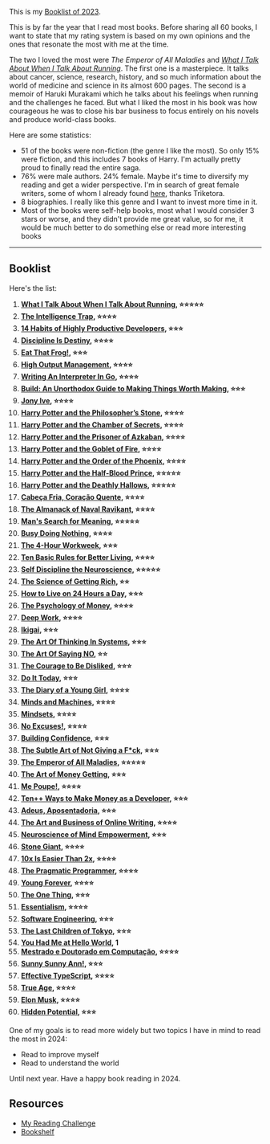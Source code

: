 <SmoothRender>

This is my [Booklist of 2023](https://www.goodreads.com/user_challenges/42505327).

This is by far the year that I read most books. Before sharing all 60 books, I want to state that my rating system is based on my own opinions and the ones that resonate the most with me at the time.

The two I loved the most were _The Emperor of All Maladies_ and _[What I Talk About When I Talk About Running](/bookshelf/what-i-talk-about-when-i-talk-about-running)_. The first one is a masterpiece. It talks about cancer, science, research, history, and so much information about the world of medicine and science in its almost 600 pages. The second is a memoir of Haruki Murakami which he talks about his feelings when running and the challenges he faced. But what I liked the most in his book was how courageous he was to close his bar business to focus entirely on his novels and produce world-class books.

Here are some statistics:

- 51 of the books were non-fiction (the genre I like the most). So only 15% were fiction, and this includes 7 books of Harry. I'm actually pretty proud to finally read the entire saga.
- 76% were male authors. 24% female. Maybe it's time to diversify my reading and get a wider perspective. I'm in search of great female writers, some of whom I already found [here](https://triketora.com/2023/01/07/2022-booklist/), thanks Triketora.
- 8 biographies. I really like this genre and I want to invest more time in it.
- Most of the books were self-help books, most what I would consider 3 stars or worse, and they didn't provide me great value, so for me, it would be much better to do something else or read more interesting books

---

## Booklist

Here's the list:

1. **[What I Talk About When I Talk About Running](https://www.goodreads.com/review/show/5045937430), ⭐️⭐️⭐️⭐️⭐️**
2. **[The Intelligence Trap](https://www.goodreads.com/review/show/5066698681), ⭐️⭐️⭐️⭐️**
3. **[14 Habits of Highly Productive Developers](https://www.goodreads.com/review/show/5404576455), ⭐️⭐️⭐️**
4. **[Discipline Is Destiny](https://www.goodreads.com/review/show/5045949918), ⭐️⭐️⭐️⭐️**
5. **[Eat That Frog!](https://www.goodreads.com/review/show/5192842840), ⭐️⭐️⭐️**
6. **[High Output Management](https://www.goodreads.com/review/show/5324937643), ⭐️⭐️⭐️⭐️**
7. **[Writing An Interpreter In Go](https://www.goodreads.com/review/show/3726022060), ⭐️⭐️⭐️⭐️**
8. **[Build: An Unorthodox Guide to Making Things Worth Making](https://www.goodreads.com/review/show/5088953911), ⭐️⭐️⭐️**
9. **[Jony Ive](https://www.goodreads.com/review/show/5149972836), ⭐️⭐️⭐️⭐️**
10. **[Harry Potter and the Philosopher’s Stone](https://www.goodreads.com/review/show/5394735709), ⭐️⭐️⭐️⭐️**
11. **[Harry Potter and the Chamber of Secrets](https://www.goodreads.com/review/show/3059911024), ⭐️⭐️⭐️⭐️**
12. **[Harry Potter and the Prisoner of Azkaban](https://www.goodreads.com/review/show/3059911095), ⭐️⭐️⭐️⭐️**
13. **[Harry Potter and the Goblet of Fire](https://www.goodreads.com/review/show/3059911124), ⭐️⭐️⭐️⭐️**
14. **[Harry Potter and the Order of the Phoenix](https://www.goodreads.com/review/show/3059911144), ⭐️⭐️⭐️⭐️**
15. **[Harry Potter and the Half-Blood Prince](https://www.goodreads.com/review/show/3059911160), ⭐️⭐️⭐️⭐️⭐️**
16. **[Harry Potter and the Deathly Hallows](https://www.goodreads.com/review/show/3059911189), ⭐️⭐️⭐️⭐️⭐️**
17. **[Cabeça Fria, Coração Quente](https://www.goodreads.com/review/show/5424230044), ⭐️⭐️⭐️⭐️**
18. **[The Almanack of Naval Ravikant](https://www.goodreads.com/review/show/5430743328), ⭐️⭐️⭐️⭐️**
19. **[Man's Search for Meaning](https://www.goodreads.com/review/show/3049811915), ⭐️⭐️⭐️⭐️⭐️**
20. **[Busy Doing Nothing](https://www.goodreads.com/review/show/5272346682), ⭐️⭐️⭐️⭐️**
21. **[The 4-Hour Workweek](https://www.goodreads.com/review/show/3050870644), ⭐️⭐️⭐️**
22. **[Ten Basic Rules for Better Living](https://www.goodreads.com/review/show/5505090714), ⭐️⭐️⭐️⭐️**
23. **[Self Discipline the Neuroscience](https://www.goodreads.com/review/show/5503828432), ⭐️⭐️⭐️⭐️⭐️**
24. **[The Science of Getting Rich](https://www.goodreads.com/review/show/5507262478), ⭐️⭐️**
25. **[How to Live on 24 Hours a Day](https://www.goodreads.com/review/show/5516515825), ⭐️⭐️⭐️**
26. **[The Psychology of Money](https://www.goodreads.com/review/show/5224592477), ⭐️⭐️⭐️⭐️**
27. **[Deep Work](https://www.goodreads.com/review/show/4032172628), ⭐️⭐️⭐️⭐️**
28. **[Ikigai](https://www.goodreads.com/review/show/5529512965), ⭐️⭐️⭐️**
29. **[The Art Of Thinking In Systems](https://www.goodreads.com/review/show/5533863126), ⭐️⭐️⭐️**
30. **[The Art Of Saying NO](https://www.goodreads.com/review/show/5538547487), ⭐️⭐️**
31. **[The Courage to Be Disliked](https://www.goodreads.com/review/show/5538561189), ⭐️⭐️⭐️**
32. **[Do It Today](https://www.goodreads.com/review/show/5547880654), ⭐️⭐️⭐️**
33. **[The Diary of a Young Girl](https://www.goodreads.com/review/show/4548762984), ⭐️⭐️⭐️⭐️**
34. **[Minds and Machines](https://www.goodreads.com/review/show/5539949113), ⭐️⭐️⭐️⭐️**
35. **[Mindsets](https://www.goodreads.com/review/show/5547871727), ⭐️⭐️⭐️⭐️**
36. **[No Excuses!](https://www.goodreads.com/review/show/5560784865), ⭐️⭐️⭐️⭐️**
37. **[Building Confidence](https://www.goodreads.com/review/show/5562076117), ⭐️⭐️⭐️**
38. **[The Subtle Art of Not Giving a F\*ck](https://www.goodreads.com/review/show/3049812844), ⭐️⭐️⭐️**
39. **[The Emperor of All Maladies](https://www.goodreads.com/review/show/4688530877), ⭐️⭐️⭐️⭐️⭐️**
40. **[The Art of Money Getting](https://www.goodreads.com/review/show/5564190203), ⭐️⭐️⭐️**
41. **[Me Poupe!](https://www.goodreads.com/review/show/5593555525), ⭐️⭐️⭐️⭐️**
42. **[Ten++ Ways to Make Money as a Developer](https://www.goodreads.com/review/show/5595658000), ⭐️⭐️⭐️**
43. **[Adeus, Aposentadoria](https://www.goodreads.com/review/show/5595190205), ⭐️⭐️⭐️**
44. **[The Art and Business of Online Writing](https://www.goodreads.com/review/show/5598491353), ⭐️⭐️⭐️⭐️**
45. **[Neuroscience of Mind Empowerment](https://www.goodreads.com/review/show/5634759485), ⭐️⭐️⭐️**
46. **[Stone Giant](https://www.goodreads.com/review/show/5638796325), ⭐️⭐️⭐️⭐️**
47. **[10x Is Easier Than 2x](https://www.goodreads.com/review/show/5357244882), ⭐️⭐️⭐️⭐️**
48. **[The Pragmatic Programmer](https://www.goodreads.com/review/show/3745971103), ⭐️⭐️⭐️⭐️**
49. **[Young Forever](https://www.goodreads.com/review/show/5613994611), ⭐️⭐️⭐️⭐️**
50. **[The One Thing](https://www.goodreads.com/review/show/3092808135), ⭐️⭐️⭐️**
51. **[Essentialism](https://www.goodreads.com/review/show/3136944130), ⭐️⭐️⭐️⭐️**
52. **[Software Engineering](https://www.goodreads.com/review/show/5789409679), ⭐️⭐️⭐️**
53. **[The Last Children of Tokyo](https://www.goodreads.com/review/show/5868737138), ⭐️⭐️⭐️**
54. **[You Had Me at Hello World](https://www.goodreads.com/review/show/5882956852), 1**
55. **[Mestrado e Doutorado em Computação](https://www.goodreads.com/review/show/5848867451), ⭐️⭐️⭐️⭐️**
56. **[Sunny Sunny Ann!](https://www.goodreads.com/review/show/5874786638), ⭐️⭐️⭐️**
57. **[Effective TypeScript](https://www.goodreads.com/review/show/3408463299), ⭐️⭐️⭐️⭐️**
58. **[True Age](https://www.goodreads.com/review/show/5855687034), ⭐️⭐️⭐️⭐️**
59. **[Elon Musk](https://www.goodreads.com/review/show/5812919425), ⭐️⭐️⭐️⭐️**
60. **[Hidden Potential](https://www.goodreads.com/review/show/5812920875), ⭐️⭐️⭐️**

One of my goals is to read more widely but two topics I have in mind to read the most in 2024:

- Read to improve myself
- Read to understand the world

Until next year. Have a happy book reading in 2024.

## Resources

- [My Reading Challenge](https://www.goodreads.com/user_challenges/42505327)
- [Bookshelf](/bookshelf)

</SmoothRender>
